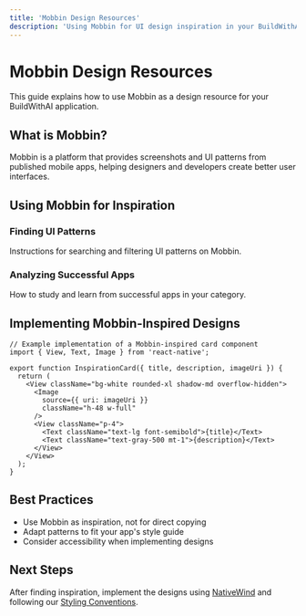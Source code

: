 ```yaml
---
title: 'Mobbin Design Resources'
description: 'Using Mobbin for UI design inspiration in your BuildWithAI application'
---
```


# Mobbin Design Resources

This guide explains how to use Mobbin as a design resource for your BuildWithAI application.

## What is Mobbin?

Mobbin is a platform that provides screenshots and UI patterns from published mobile apps, helping designers and developers create better user interfaces.

## Using Mobbin for Inspiration

### Finding UI Patterns

Instructions for searching and filtering UI patterns on Mobbin.

### Analyzing Successful Apps

How to study and learn from successful apps in your category.

## Implementing Mobbin-Inspired Designs

```tsx
// Example implementation of a Mobbin-inspired card component
import { View, Text, Image } from 'react-native';

export function InspirationCard({ title, description, imageUri }) {
  return (
    <View className="bg-white rounded-xl shadow-md overflow-hidden">
      <Image 
        source={{ uri: imageUri }} 
        className="h-48 w-full" 
      />
      <View className="p-4">
        <Text className="text-lg font-semibold">{title}</Text>
        <Text className="text-gray-500 mt-1">{description}</Text>
      </View>
    </View>
  );
}
```

## Best Practices

- Use Mobbin as inspiration, not for direct copying
- Adapt patterns to fit your app's style guide
- Consider accessibility when implementing designs

## Next Steps

After finding inspiration, implement the designs using [NativeWind](/development/ui/nativewind) and following our [Styling Conventions](/development/ui/styling-conventions).
